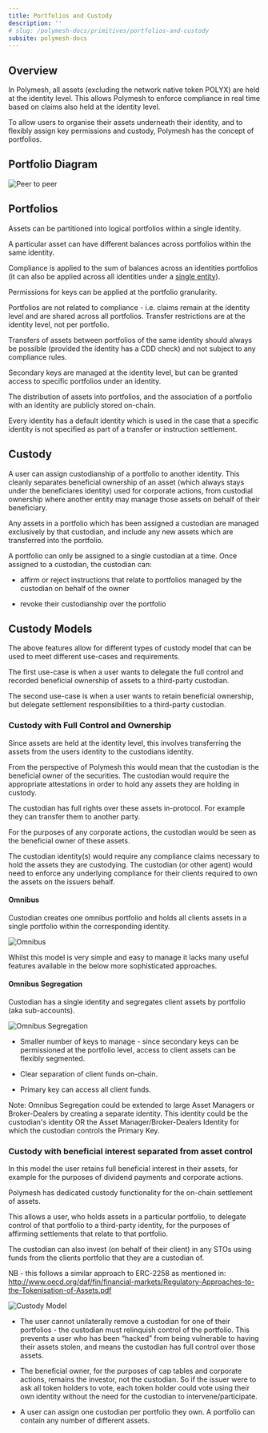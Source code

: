 ```yaml
---
title: Portfolios and Custody
description: ''
# slug: /polymesh-docs/primitives/portfolios-and-custody
subsite: polymesh-docs
---
```


## Overview

In Polymesh, all assets (excluding the network native token POLYX) are held at the identity level. This allows Polymesh to enforce compliance in real time based on claims also held at the identity level.

To allow users to organise their assets underneath their identity, and to flexibly assign key permissions and custody, Polymesh has the concept of portfolios.

## Portfolio Diagram

![Peer to peer](../images/custody.png)

## Portfolios

Assets can be partitioned into logical portfolios within a single identity.

A particular asset can have different balances across portfolios within the same identity.

Compliance is applied to the sum of balances across an identities portfolios (it can also be applied across all identities under a [single entity](../confidential-identity/)).

Permissions for keys can be applied at the portfolio granularity.

Portfolios are not related to compliance - i.e. claims remain at the identity level and are shared across all portfolios. Transfer restrictions are at the identity level, not per portfolio.

Transfers of assets between portfolios of the same identity should always be possible (provided the identity has a CDD check) and not subject to any compliance rules.

Secondary keys are managed at the identity level, but can be granted access to specific portfolios under an identity.

The distribution of assets into portfolios, and the association of a portfolio with an identity are publicly stored on-chain.

Every identity has a default identity which is used in the case that a specific identity is not specified as part of a transfer or instruction settlement.

## Custody

A user can assign custodianship of a portfolio to another identity. This cleanly separates beneficial ownership of an asset (which always stays under the beneficiares identity) used for corporate actions, from custodial ownership where another entity may manage those assets on behalf of their beneficiary.

Any assets in a portfolio which has been assigned a custodian are managed exclusively by that custodian, and include any new assets which are transferred into the portfolio.

A portfolio can only be assigned to a single custodian at a time. Once assigned to a custodian, the custodian can:

- affirm or reject instructions that relate to portfolios managed by the custodian on behalf of the owner

- revoke their custodianship over the portfolio

## Custody Models

The above features allow for different types of custody model that can be used to meet different use-cases and requirements.

The first use-case is when a user wants to delegate the full control and recorded beneficial ownership of assets to a third-party custodian.

The second use-case is when a user wants to retain beneficial ownership, but delegate settlement responsibilities to a third-party custodian.

### Custody with Full Control and Ownership

Since assets are held at the identity level, this involves transferring the assets from the users identity to the custodians identity.

From the perspective of Polymesh this would mean that the custodian is the beneficial owner of the securities. The custodian would require the appropriate attestations in order to hold any assets they are holding in custody.

The custodian has full rights over these assets in-protocol. For example they can transfer them to another party.

For the purposes of any corporate actions, the custodian would be seen as the beneficial owner of these assets.

The custodian identity(s) would require any compliance claims necessary to hold the assets they are custodying. The custodian (or other agent) would need to enforce any underlying compliance for their clients required to own the assets on the issuers behalf.

#### Omnibus

Custodian creates one omnibus portfolio and holds all clients assets in a single portfolio within the corresponding identity.

![Omnibus](../images/omnibus.png)

Whilst this model is very simple and easy to manage it lacks many useful features available in the below more sophisticated approaches.

#### Omnibus Segregation

Custodian has a single identity and segregates client assets by portfolio (aka sub-accounts).

![Omnibus Segregation](../images/omnibus_segregation.png)

- Smaller number of keys to manage - since secondary keys can be permissioned at the portfolio level, access to client assets can be flexibly segmented.

- Clear separation of client funds on-chain.

- Primary key can access all client funds.

Note: Omnibus Segregation could be extended to large Asset Managers or Broker-Dealers by creating a separate identity. This identity could be the custodian's identity OR the Asset Manager/Broker-Dealers Identity for which the custodian controls the Primary Key.

### Custody with beneficial interest separated from asset control

In this model the user retains full beneficial interest in their assets, for example for the purposes of dividend payments and corporate actions.

Polymesh has dedicated custody functionality for the on-chain settlement of assets.

This allows a user, who holds assets in a particular portfolio, to delegate control of that portfolio to a third-party identity, for the purposes of affirming settlements that relate to that portfolio.

The custodian can also invest (on behalf of their client) in any STOs using funds from the clients portfolio that they are a custodian of.

NB - this follows a similar approach to ERC-2258 as mentioned in:  
http://www.oecd.org/daf/fin/financial-markets/Regulatory-Approaches-to-the-Tokenisation-of-Assets.pdf

![Custody Model](../images/custody_model.png)

- The user cannot unilaterally remove a custodian for one of their portfolios - the custodian must relinquish control of the portfolio. This prevents a user who has been “hacked” from being vulnerable to having their assets stolen, and means the custodian has full control over those assets.

- The beneficial owner, for the purposes of cap tables and corporate actions, remains the investor, not the custodian. So if the issuer were to ask all token holders to vote, each token holder could vote using their own identity without the need for the custodian to intervene/participate.

- A user can assign one custodian per portfolio they own. A portfolio can contain any number of different assets.
